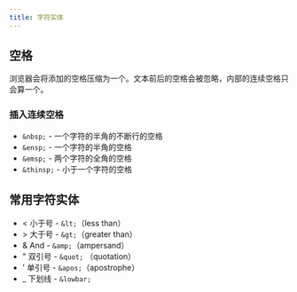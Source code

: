 ```yaml
---
title: 字符实体
---
```


## 空格

浏览器会将添加的空格压缩为一个。文本前后的空格会被忽略，内部的连续空格只会算一个。

### 插入连续空格

- `&nbsp;` - 一个字符的半角的不断行的空格
- `&ensp;` - 一个字符的半角的空格
- `&emsp;` - 两个字符的全角的空格
- `&thinsp;` - 小于一个字符的空格

## 常用字符实体

- &lt; 小于号 - `&lt;`（less than）
- &gt; 大于号 - `&gt;`（greater than）
- &amp; And - `&amp;`（ampersand）
- &quot; 双引号 - `&quot;` （quotation）
- &apos; 单引号 - `&apos;`（apostrophe）
- \_ 下划线 - `&lowbar;`
